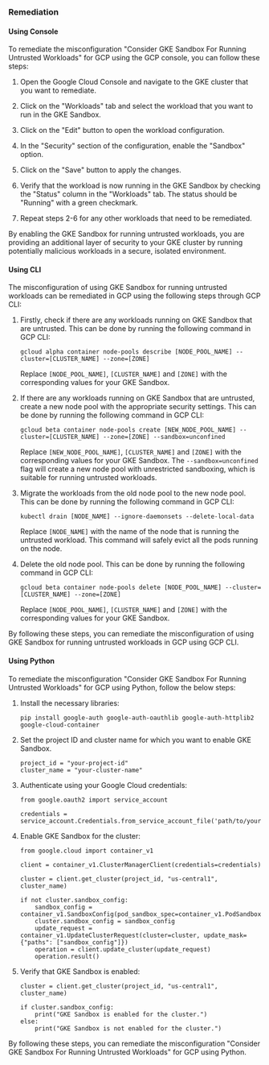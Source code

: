 ### Remediation

#### Using Console

To remediate the misconfiguration "Consider GKE Sandbox For Running Untrusted Workloads" for GCP using the GCP console, you can follow these steps:

1. Open the Google Cloud Console and navigate to the GKE cluster that you want to remediate.

2. Click on the "Workloads" tab and select the workload that you want to run in the GKE Sandbox.

3. Click on the "Edit" button to open the workload configuration.

4. In the "Security" section of the configuration, enable the "Sandbox" option.

5. Click on the "Save" button to apply the changes.

6. Verify that the workload is now running in the GKE Sandbox by checking the "Status" column in the "Workloads" tab. The status should be "Running" with a green checkmark.

7. Repeat steps 2-6 for any other workloads that need to be remediated.

By enabling the GKE Sandbox for running untrusted workloads, you are providing an additional layer of security to your GKE cluster by running potentially malicious workloads in a secure, isolated environment.

#### Using CLI

The misconfiguration of using GKE Sandbox for running untrusted workloads can be remediated in GCP using the following steps through GCP CLI:

1. Firstly, check if there are any workloads running on GKE Sandbox that are untrusted. This can be done by running the following command in GCP CLI:

   ```
   gcloud alpha container node-pools describe [NODE_POOL_NAME] --cluster=[CLUSTER_NAME] --zone=[ZONE]
   ```

   Replace `[NODE_POOL_NAME]`, `[CLUSTER_NAME]` and `[ZONE]` with the corresponding values for your GKE Sandbox.

2. If there are any workloads running on GKE Sandbox that are untrusted, create a new node pool with the appropriate security settings. This can be done by running the following command in GCP CLI:

   ```
   gcloud beta container node-pools create [NEW_NODE_POOL_NAME] --cluster=[CLUSTER_NAME] --zone=[ZONE] --sandbox=unconfined
   ```

   Replace `[NEW_NODE_POOL_NAME]`, `[CLUSTER_NAME]` and `[ZONE]` with the corresponding values for your GKE Sandbox. The `--sandbox=unconfined` flag will create a new node pool with unrestricted sandboxing, which is suitable for running untrusted workloads.

3. Migrate the workloads from the old node pool to the new node pool. This can be done by running the following command in GCP CLI:

   ```
   kubectl drain [NODE_NAME] --ignore-daemonsets --delete-local-data
   ```

   Replace `[NODE_NAME]` with the name of the node that is running the untrusted workload. This command will safely evict all the pods running on the node.

4. Delete the old node pool. This can be done by running the following command in GCP CLI:

   ```
   gcloud beta container node-pools delete [NODE_POOL_NAME] --cluster=[CLUSTER_NAME] --zone=[ZONE]
   ```

   Replace `[NODE_POOL_NAME]`, `[CLUSTER_NAME]` and `[ZONE]` with the corresponding values for your GKE Sandbox.

By following these steps, you can remediate the misconfiguration of using GKE Sandbox for running untrusted workloads in GCP using GCP CLI.

#### Using Python

To remediate the misconfiguration "Consider GKE Sandbox For Running Untrusted Workloads" for GCP using Python, follow the below steps:

1. Install the necessary libraries:
   
   ```
   pip install google-auth google-auth-oauthlib google-auth-httplib2 google-cloud-container
   ```

2. Set the project ID and cluster name for which you want to enable GKE Sandbox. 

   ```
   project_id = "your-project-id"
   cluster_name = "your-cluster-name"
   ```

3. Authenticate using your Google Cloud credentials:

   ```
   from google.oauth2 import service_account
   
   credentials = service_account.Credentials.from_service_account_file('path/to/your/credentials.json')
   ```

4. Enable GKE Sandbox for the cluster:

   ```
   from google.cloud import container_v1
   
   client = container_v1.ClusterManagerClient(credentials=credentials)
   
   cluster = client.get_cluster(project_id, "us-central1", cluster_name)
   
   if not cluster.sandbox_config:
       sandbox_config = container_v1.SandboxConfig(pod_sandbox_spec=container_v1.PodSandboxConfig())
       cluster.sandbox_config = sandbox_config
       update_request = container_v1.UpdateClusterRequest(cluster=cluster, update_mask={"paths": ["sandbox_config"]})
       operation = client.update_cluster(update_request)
       operation.result()
   ```

5. Verify that GKE Sandbox is enabled:

   ```
   cluster = client.get_cluster(project_id, "us-central1", cluster_name)
   
   if cluster.sandbox_config:
       print("GKE Sandbox is enabled for the cluster.")
   else:
       print("GKE Sandbox is not enabled for the cluster.")
   ```

By following these steps, you can remediate the misconfiguration "Consider GKE Sandbox For Running Untrusted Workloads" for GCP using Python.

